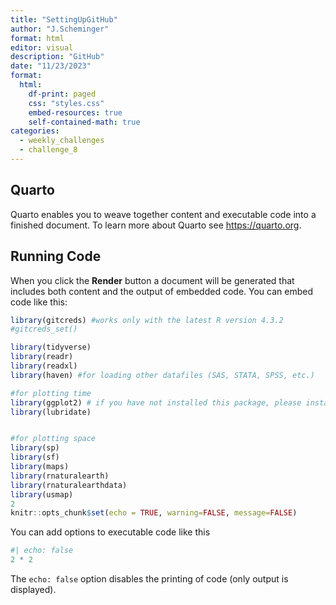 ---
title: "SettingUpGitHub"
author: "J.Scheminger"
format: html
editor: visual
description: "GitHub"
date: "11/23/2023"
format:
  html:
    df-print: paged
    css: "styles.css"
    embed-resources: true
    self-contained-math: true
categories:
  - weekly_challenges
  - challenge_8
---

## Quarto

Quarto enables you to weave together content and executable code into a finished document. To learn more about Quarto see <https://quarto.org>.

## Running Code

When you click the **Render** button a document will be generated that includes both content and the output of embedded code. You can embed code like this:

```{r}

library(gitcreds) #works only with the latest R version 4.3.2
#gitcreds_set()

library(tidyverse)
library(readr)
library(readxl)
library(haven) #for loading other datafiles (SAS, STATA, SPSS, etc.)

#for plotting time
library(ggplot2) # if you have not installed this package, please install it.
library(lubridate)


#for plotting space
library(sp)
library(sf)
library(maps)
library(rnaturalearth)
library(rnaturalearthdata)
library(usmap)
2
knitr::opts_chunk$set(echo = TRUE, warning=FALSE, message=FALSE)


```

You can add options to executable code like this

```{r}
#| echo: false
2 * 2
```

The `echo: false` option disables the printing of code (only output is displayed).

